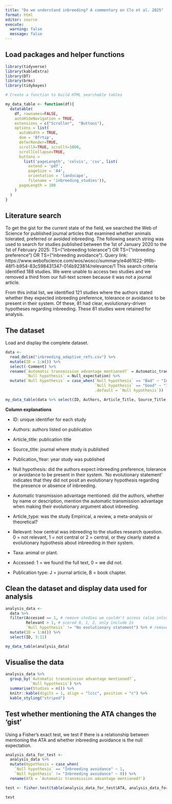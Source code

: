 ```yaml
---
title: "Do we understand inbreeding? A commentary on Clo et al. 2025"
format: html
editor: source
execute:
  warning: false
  message: false
---
```


## Load packages and helper functions

```r
library(tidyverse)
library(kableExtra)
library(DT)
library(brms)
library(tidybayes)

# Create a function to build HTML searchable tables

my_data_table <- function(df){
  datatable(
    df, rownames=FALSE,
    autoHideNavigation = TRUE,
    extensions = c("Scroller",  "Buttons"),
    options = list(
      autoWidth = TRUE,
      dom = 'Bfrtip',
      deferRender=TRUE,
      scrollX=TRUE, scrollY=1000,
      scrollCollapse=TRUE,
      buttons =
        list('pageLength', 'colvis', 'csv', list(
          extend = 'pdf',
          pageSize = 'A4',
          orientation = 'landscape',
          filename = 'inbreeding_studies')),
      pageLength = 100
    )
  )
}
```

## Literature search

To get the gist for the current state of the field, we searched the Web of Science for published journal articles that examined whether animals tolerated, preferred or avoided inbreeding. The following search string was used to search for studies published between the 1st of January 2020 to the 1st of February 2025: TS=("inbreeding tolerance") OR TS=("inbreeding preference") OR TS=("inbreeding avoidance"). Query link: https://www.webofscience.com/wos/woscc/summary/e4d61622-9f6b-48f1-b954-83c598431347-014b923814/relevance/1 This search criteria identified 188 studies. We were unable to access two studies and we removed a third from our full-text screen because it was not a journal article.  

From this initial list, we identified 121 studies where the authors stated whether they expected inbreeding preference, tolerance or avoidance to be present in their system. Of these, 81 had clear, evolutionary-driven hypotheses regarding inbreeding. These 81 studies were retained for analysis.   

## The dataset

Load and display the complete dataset. 

```r
data <- 
  read_delim("inbreeding_adaptive_refs.csv") %>% 
  mutate(ID = 1:n()) %>% 
  select(-Comment) %>% 
  rename(`Automatic transmission advantage mentioned?` = Automatic_transmission_advantage_mentioned,
         `Null hypothesis` = Null_expectation) %>% 
  mutate(`Null hypothesis` = case_when(`Null hypothesis` == "Bad" ~ "Inbreeding avoidance",
                                       `Null hypothesis` == "Good" ~ "Inbreeding preference/tolerance",
                                       .default = `Null hypothesis`))

my_data_table(data %>% select(ID, Authors, Article_Title, Source_Title, Publication_Year, `Null hypothesis`, `Automatic transmission advantage mentioned?`, Article_Type, Relevant, Taxa, Accessed, `Publication Type`))

```

**Column explanations**

- ID: unique identifier for each study

- Authors: authors listed on publication

- Article_title: publication title

- Source_title: journal where study is published

- Publication_Year: year study was published 

- Null hypothesis: did the authors expect inbreeding preference, tolerance or avoidance to be present in their system. 'No evolutionary statement' indicates that they did not posit an evolutionary hypothesis regarding the presence or absence of inbreeding.

- Automatic transmission advantage mentioned: did the authors, whether by name or description, mention the automatic transmission advantage when making their evolutionary argument about inbreeding. 

- Article_type: was the study Empirical, a review, a meta-analysis or theoretical?

- Relevant: how central was inbreeding to the studies research question. 0 = not relevant, 1 = not central or 2 = central, or they clearly stated a evolutionary hypothesis about inbreeding in their system.

- Taxa: animal or plant.

- Accessed: 1 = we found the full text, 0 = we did not. 

- Publication type: J = journal article, B = book chapter.

## Clean the dataset and display data used for analysis

```r
analysis_data <- 
  data %>% 
  filter(Accessed == 1, # remove studies we couldn't access (also inlcudes the book chapter)
         Relevant > 1, # scored 0, 1, 2, only include 2s
         `Null hypothesis` != "No evolutionary statement") %>% # remove studies that mention inbreeding, but make no clear evolutionary prediction relating to it
  mutate(ID = 1:n()) %>% 
  select(ID, 3:11)
```

```r
my_data_table(analysis_data)
```

## Visualise the data

```r
analysis_data %>%
  group_by(`Automatic transmission advantage mentioned?`, 
           `Null hypothesis`) %>% 
  summarise(Studies = n()) %>% 
  knitr::kable(digits = 1, align = "lccc", position = "c") %>%
  kable_styling("striped") 
```

## Test whether mentioning the ATA changes the 'gist'

Using a Fisher's exact test, we test if there is a relationship between mentioning the ATA and whether inbreeding avoidance is the null expectation.

```r
analysis_data_for_test <-
  analysis_data %>% 
  mutate(Hypothesis = case_when(
    `Null hypothesis` == "Inbreeding avoidance" ~ 1,
    `Null hypothesis` != "Inbreeding avoidance" ~ 0)) %>% 
  rename(ATA = `Automatic transmission advantage mentioned?`)

test <- fisher.test(table(analysis_data_for_test$ATA, analysis_data_for_test$Hypothesis))

test
```



